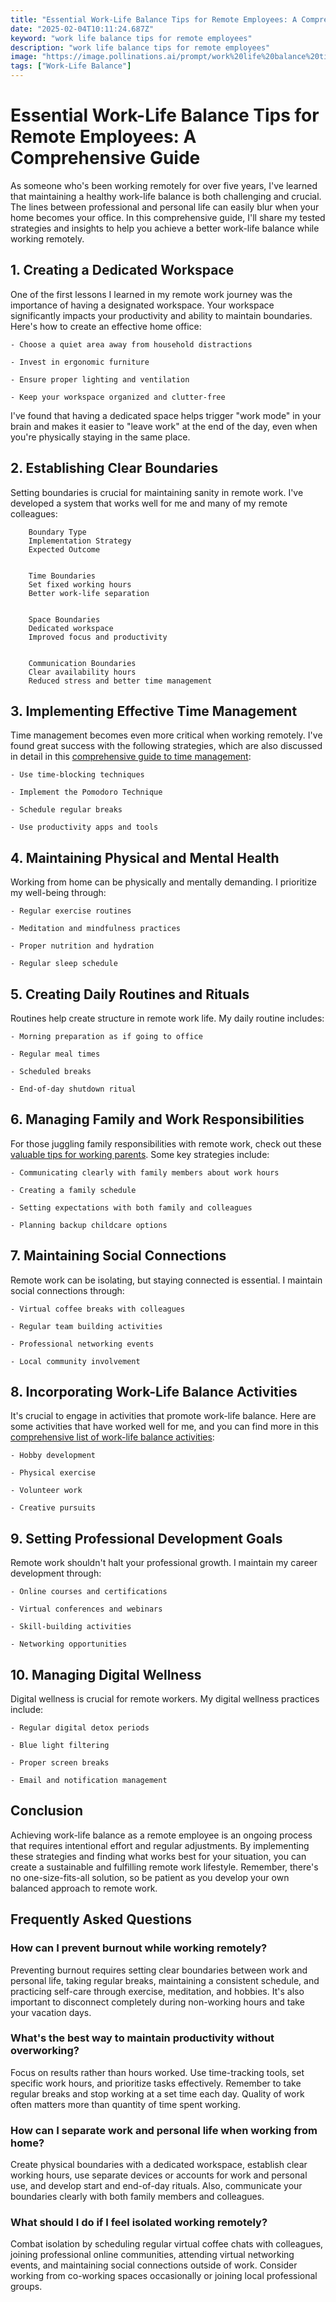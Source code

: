 ```yaml
---
title: "Essential Work-Life Balance Tips for Remote Employees: A Comprehensive Guide"
date: "2025-02-04T10:11:24.687Z"
keyword: "work life balance tips for remote employees"
description: "work life balance tips for remote employees"
image: "https://image.pollinations.ai/prompt/work%20life%20balance%20tips%20for%20remote%20employees%2C%20realistic%20photo%2C%20high%20quality%2C%204k?width=1024&height=1024&nologo=true"
tags: ["Work-Life Balance"]
---
```



# Essential Work-Life Balance Tips for Remote Employees: A Comprehensive Guide


As someone who's been working remotely for over five years, I've learned that maintaining a healthy work-life balance is both challenging and crucial. The lines between professional and personal life can easily blur when your home becomes your office. In this comprehensive guide, I'll share my tested strategies and insights to help you achieve a better work-life balance while working remotely.



## 1. Creating a Dedicated Workspace


One of the first lessons I learned in my remote work journey was the importance of having a designated workspace. Your workspace significantly impacts your productivity and ability to maintain boundaries. Here's how to create an effective home office:




    - Choose a quiet area away from household distractions

    - Invest in ergonomic furniture

    - Ensure proper lighting and ventilation

    - Keep your workspace organized and clutter-free



I've found that having a dedicated space helps trigger "work mode" in your brain and makes it easier to "leave work" at the end of the day, even when you're physically staying in the same place.



## 2. Establishing Clear Boundaries


Setting boundaries is crucial for maintaining sanity in remote work. I've developed a system that works well for me and many of my remote colleagues:




    
        Boundary Type
        Implementation Strategy
        Expected Outcome
    
    
        Time Boundaries
        Set fixed working hours
        Better work-life separation
    
    
        Space Boundaries
        Dedicated workspace
        Improved focus and productivity
    
    
        Communication Boundaries
        Clear availability hours
        Reduced stress and better time management
    




## 3. Implementing Effective Time Management


Time management becomes even more critical when working remotely. I've found great success with the following strategies, which are also discussed in detail in this [comprehensive guide to time management](https://productivityprospect.com/blog/effective-time-management-tips-for-better-work-life-balance/):




    - Use time-blocking techniques

    - Implement the Pomodoro Technique

    - Schedule regular breaks

    - Use productivity apps and tools



## 4. Maintaining Physical and Mental Health


Working from home can be physically and mentally demanding. I prioritize my well-being through:




    - Regular exercise routines

    - Meditation and mindfulness practices

    - Proper nutrition and hydration

    - Regular sleep schedule



## 5. Creating Daily Routines and Rituals


Routines help create structure in remote work life. My daily routine includes:




    - Morning preparation as if going to office

    - Regular meal times

    - Scheduled breaks

    - End-of-day shutdown ritual



## 6. Managing Family and Work Responsibilities


For those juggling family responsibilities with remote work, check out these [valuable tips for working parents](https://productivityprospect.com/blog/tips-for-improving-work-life-balance-for-working-parents/). Some key strategies include:




    - Communicating clearly with family members about work hours

    - Creating a family schedule

    - Setting expectations with both family and colleagues

    - Planning backup childcare options



## 7. Maintaining Social Connections


Remote work can be isolating, but staying connected is essential. I maintain social connections through:




    - Virtual coffee breaks with colleagues

    - Regular team building activities

    - Professional networking events

    - Local community involvement



## 8. Incorporating Work-Life Balance Activities


It's crucial to engage in activities that promote work-life balance. Here are some activities that have worked well for me, and you can find more in this [comprehensive list of work-life balance activities](https://productivityprospect.com/blog/work-life-balance-activities-for-employees/):




    - Hobby development

    - Physical exercise

    - Volunteer work

    - Creative pursuits



## 9. Setting Professional Development Goals


Remote work shouldn't halt your professional growth. I maintain my career development through:




    - Online courses and certifications

    - Virtual conferences and webinars

    - Skill-building activities

    - Networking opportunities



## 10. Managing Digital Wellness


Digital wellness is crucial for remote workers. My digital wellness practices include:




    - Regular digital detox periods

    - Blue light filtering

    - Proper screen breaks

    - Email and notification management



## Conclusion


Achieving work-life balance as a remote employee is an ongoing process that requires intentional effort and regular adjustments. By implementing these strategies and finding what works best for your situation, you can create a sustainable and fulfilling remote work lifestyle. Remember, there's no one-size-fits-all solution, so be patient as you develop your own balanced approach to remote work.



## Frequently Asked Questions


### How can I prevent burnout while working remotely?

Preventing burnout requires setting clear boundaries between work and personal life, taking regular breaks, maintaining a consistent schedule, and practicing self-care through exercise, meditation, and hobbies. It's also important to disconnect completely during non-working hours and take your vacation days.



### What's the best way to maintain productivity without overworking?

Focus on results rather than hours worked. Use time-tracking tools, set specific work hours, and prioritize tasks effectively. Remember to take regular breaks and stop working at a set time each day. Quality of work often matters more than quantity of time spent working.



### How can I separate work and personal life when working from home?

Create physical boundaries with a dedicated workspace, establish clear working hours, use separate devices or accounts for work and personal use, and develop start and end-of-day rituals. Also, communicate your boundaries clearly with both family members and colleagues.



### What should I do if I feel isolated working remotely?

Combat isolation by scheduling regular virtual coffee chats with colleagues, joining professional online communities, attending virtual networking events, and maintaining social connections outside of work. Consider working from co-working spaces occasionally or joining local professional groups.



